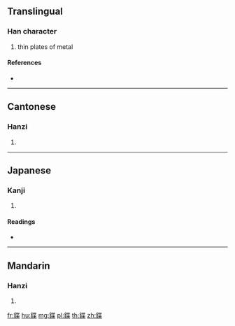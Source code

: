 {{character info/new}}
==Translingual==

===Han character===
{{Han char|rn=167|rad=金|as=09|sn=17|four=84194|canj=CPTD}}

# thin plates of metal

====References====
* {{Han ref|kx=1315.090|dkj=40649|dj=1815.190|hdz=64228.050|uh=9371|ud=37745|bh=EEE4|bd=61156}}

----

==Cantonese==

===Hanzi===
{{yue-hanzi|jyut=|y=dip6}}

# {{defn|lang=yue|sort=金09}}

----

==Japanese==

===Kanji===
{{ja-kanji|grade=|rs=金09}}

# {{defn|lang=ja|sort=金09}}

====Readings====
* {{ja-readings|on=[[よう]] (yō), [[しょう]] (shō)|kun=[[いたがね]] (itagane)|nanori=}}

----

==Mandarin==

===Hanzi===
{{cmn-hanzi|pin=[[yè]] ([[ye4]])|wg=yeh<sup>4</sup>}}

# {{defn|lang=cmn|sort=金09}}

[[fr:鍱]]
[[hu:鍱]]
[[mg:鍱]]
[[pl:鍱]]
[[th:鍱]]
[[zh:鍱]]